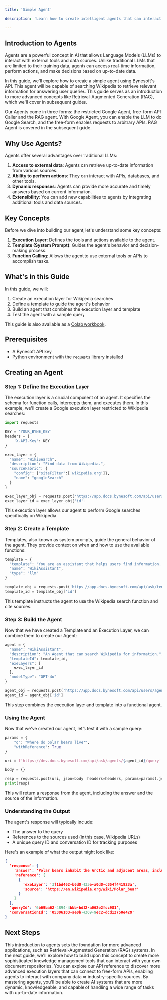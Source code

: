 ```yaml
---
title: 'Simple Agent'

description: 'Learn how to create intelligent agents that can interact with external data sources'

---
```


## Introduction to Agents

Agents are a powerful concept in AI that allows Language Models (LLMs) to interact with external tools and data sources. Unlike traditional LLMs that are limited to their training data, agents can access real-time information, perform actions, and make decisions based on up-to-date data.

In this guide, we'll explore how to create a simple agent using Bynesoft's API. This agent will be capable of searching Wikipedia to retrieve relevant information for answering user queries. This guide serves as an introduction to more advanced concepts like Retrieval-Augmented Generation (RAG), which we'll cover in subsequent guides.

Our Agents come in three forms: the restricted Google Agent, free-form API Caller and the RAG agent. With Google Agent, you can enable the LLM to do Google Search, and the free-form enables requests to arbitrary APIs. RAG Agent is covered in the subsequent guide.

## Why Use Agents?

Agents offer several advantages over traditional LLMs:

1. **Access to external data**: Agents can retrieve up-to-date information from various sources.
2. **Ability to perform actions**: They can interact with APIs, databases, and other tools.
3. **Dynamic responses**: Agents can provide more accurate and timely answers based on current information.
4. **Extensibility**: You can add new capabilities to agents by integrating additional tools and data sources.

## Key Concepts

Before we dive into building our agent, let's understand some key concepts:

1. **Execution Layer**: Defines the tools and actions available to the agent.
2. **Template (System Prompt)**: Guides the agent's behavior and decision-making process.
3. **Function Calling**: Allows the agent to use external tools or APIs to accomplish tasks.

## What's in this Guide

In this guide, we will:

1. Create an execution layer for Wikipedia searches
2. Define a template to guide the agent's behavior
3. Build an agent that combines the execution layer and template
4. Test the agent with a sample query

This guide is also available as a [Colab workbook](https://colab.research.google.com/drive/1vXdyamZ1gmVcZGLF2WKUHNw8OB5xa0es?usp=sharing).

## Prerequisites

- A Bynesoft API key
- Python environment with the `requests` library installed

## Creating an Agent

### Step 1: Define the Execution Layer

The execution layer is a crucial component of an agent. It specifies the schema for function calls, intercepts them, and executes them. In this example, we'll create a Google execution layer restricted to Wikipedia searches:

```python
import requests

KEY = 'YOUR_BYNE_KEY'
headers = {
    'X-API-Key': KEY
}

exec_layer = {
  "name": "WikiSearch",
  "description": "Find data from Wikipedia.",
  "sourceFabric": {
    "config": {"siteFilter":['wikipedia.org']},
    "name": "googleSearch"
  }
}

exec_layer_obj = requests.post('https://app.docs.bynesoft.com/api/users/agents/execution-layers', json=exec_layer, headers=headers).json()
exec_layer_id = exec_layer_obj['id']
```

This execution layer allows our agent to perform Google searches specifically on Wikipedia.
### Step 2: Create a Template
Templates, also known as system prompts, guide the general behavior of the agent. They provide context on when and how to use the available functions:
```python
template = {
  "template": "You are an assistant that helps users find information. You should use the Wikipedia search function to ensure you provide relevant and accurate information. Always cite your sources.",
  "name": "WikiAssistant",
  "type": "llm"
}

template_obj = requests.post('https://app.docs.bynesoft.com/api/ask/templates', json=template, headers=headers).json()
template_id = template_obj['id']
```
This template instructs the agent to use the Wikipedia search function and cite sources.
### Step 3: Build the Agent
Now that we have created a Template and an Execution Layer, we can combine them to create our Agent:
```python
agent = {
  "name": "WikiAssistant",
  "description": "An Agent that can search Wikipedia for information.",
  "templateId": template_id,
  "exeLayers": [
    exec_layer_id
  ],
  "modelType": "GPT-4o"
}

agent_obj = requests.post('https://app.docs.bynesoft.com/api/users/agents', json=agent, headers=headers).json()
agent_id = agent_obj['id']
```
This step combines the execution layer and template into a functional agent.

### Using the Agent
Now that we've created our agent, let's test it with a sample query:
```python
params = {
    "q": "Where do polar bears live?",
    "withReference": True
}

uri = f'https://dev.docs.bynesoft.com/api/ask/agents/{agent_id}/query'

body = {}

resp = requests.post(uri, json=body, headers=headers, params=params).json()
print(resp)
```
This will return a response from the agent, including the answer and the source of the information.

### Understanding the Output
The agent's response will typically include:

- The answer to the query
- References to the sources used (in this case, Wikipedia URLs)
- A unique query ID and conversation ID for tracking purposes

Here's an example of what the output might look like:
```json
{
  'response': {
    'answer': 'Polar bears inhabit the Arctic and adjacent areas, including Greenland, Canada, Alaska, Russia, and the Svalbard Archipelago of Norway.',
    'reference': [
      {
        'exeLayer': '3f1bd462-b6d8-433e-a0d8-c854f441923a',
        'source': 'https://en.wikipedia.org/wiki/Polar_bear'
      }
    ]
  },
  'queryId': '6b69ba62-4894-4bbb-bd82-a062e2fcc981',
  'conversationId': '05306183-ae0b-4369-9ec2-dcd12750e428'
}
```

## Next Steps
This introduction to agents sets the foundation for more advanced applications, such as Retrieval-Augmented Generation (RAG) systems. In the next guide, we'll explore how to build upon this concept to create more sophisticated knowledge management tools that can interact with your own document repositories.
You can explore our API reference to discover more advanced execution layers that can connect to free-form APIs, enabling agents to interact with company data or industry-specific sources.
By mastering agents, you'll be able to create AI systems that are more dynamic, knowledgeable, and capable of handling a wide range of tasks with up-to-date information.